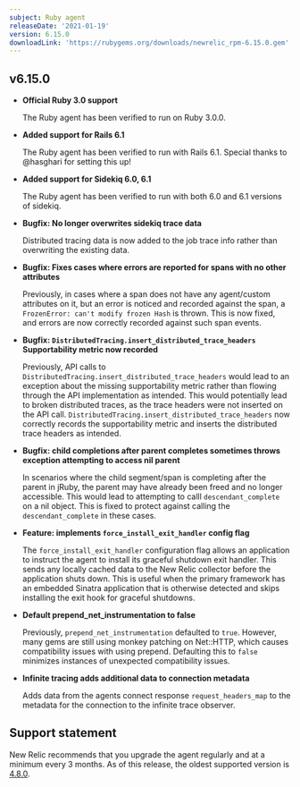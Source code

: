 ```yaml
---
subject: Ruby agent
releaseDate: '2021-01-19'
version: 6.15.0
downloadLink: 'https://rubygems.org/downloads/newrelic_rpm-6.15.0.gem'
---
```


## v6.15.0

* **Official Ruby 3.0 support**

  The Ruby agent has been verified to run on Ruby 3.0.0.
* **Added support for Rails 6.1**

  The Ruby agent has been verified to run with Rails 6.1. Special thanks to @hasghari for setting this up!
* **Added support for Sidekiq 6.0, 6.1**

  The Ruby agent has been verified to run with both 6.0 and 6.1 versions of sidekiq.
* **Bugfix: No longer overwrites sidekiq trace data**

  Distributed tracing data is now added to the job trace info rather than overwriting the existing data.
* **Bugfix: Fixes cases where errors are reported for spans with no other attributes**

  Previously, in cases where a span does not have any agent/custom attributes on it, but an error is noticed and recorded against the span, a `FrozenError: can't modify frozen Hash` is thrown. This is now fixed, and errors are now correctly recorded against such span events.
* **Bugfix: `DistributedTracing.insert_distributed_trace_headers` Supportability metric now recorded**

  Previously, API calls to `DistributedTracing.insert_distributed_trace_headers` would lead to an exception about the missing supportability metric rather than flowing through the API implementation as intended. This would potentially lead to broken distributed traces, as the trace headers were not inserted on the API call. `DistributedTracing.insert_distributed_trace_headers` now correctly records the supportability metric and inserts the distributed trace headers as intended.
* **Bugfix: child completions after parent completes sometimes throws exception attempting to access nil parent**

  In scenarios where the child segment/span is completing after the parent in jRuby, the parent may have already been freed and no longer accessible. This would lead to attempting to calll `descendant_complete` on a nil object. This is fixed to protect against calling the `descendant_complete` in these cases.
* **Feature: implements `force_install_exit_handler` config flag**

  The `force_install_exit_handler` configuration flag allows an application to instruct the agent to install its graceful shutdown exit handler. This sends any locally cached data to the New Relic collector before the application shuts down. This is useful when the primary framework has an embedded Sinatra application that is otherwise detected and skips installing the exit hook for graceful shutdowns.
* **Default prepend_net_instrumentation to false**

  Previously, `prepend_net_instrumentation` defaulted to `true`. However, many gems are still using monkey patching on Net::HTTP, which causes compatibility issues with using prepend. Defaulting this to `false` minimizes instances of unexpected compatibility issues.
* **Infinite tracing adds additional data to connection metadata**

  Adds data from the agents connect response `request_headers_map` to the metadata for the connection to the infinite trace observer.

## Support statement

New Relic recommends that you upgrade the agent regularly and at a minimum every 3 months. As of this release, the oldest supported version is [4.8.0](https://docs.newrelic.com/docs/release-notes/agent-release-notes/ruby-release-notes/ruby-agent-480341).
